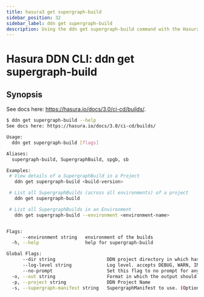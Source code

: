 ```yaml
---
title: hasura3 get supergraph-build
sidebar_position: 32
sidebar_label: ddn get supergraph-build
description: Using the ddn get supergraph-build command with the Hasura CLI
---
```


# Hasura DDN CLI: ddn get supergraph-build 

## Synopsis
See docs here: https://hasura.io/docs/3.0/ci-cd/builds/.

```bash
$ ddn get supergraph-build --help
See docs here: https://hasura.io/docs/3.0/ci-cd/builds/

Usage:
  ddn get supergraph-build [flags]

Aliases:
  supergraph-build, SupergraphBuild, spgb, sb

Examples:
 # View details of a SupergraphBuild in a Project
   ddn get supergraph-build <build-version>

 # List all SupergraphBuilds (across all environments) of a project
   ddn get supergraph-build

 # List all SupergraphBuilds in an Environment
   ddn get supergraph-build --environment <environment-name>


Flags:
      --environment string   environment of the builds
  -h, --help                 help for supergraph-build

Global Flags:
      --dir string                   DDN project directory in which hasura.yaml is present (default ".")
      --log-level string             Log level. accepts DEBUG, WARN, INFO, ERROR, FATAL (default "INFO")
      --no-prompt                    Set this flag to no prompt for anything, the command fails if any input is missing
  -o, --out string                   Format in which the output should be printed, accepts table, json and yaml (default "table")
  -p, --project string               DDN Project Name
  -s, --supergraph-manifest string   SupergraphManifest to use. (Optional. DefaultSupergraphManifest used  if not provided)
```

